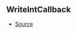 ## WriteIntCallback



- [Source](https://github.com/Androz2091/discord-player/blob/e6e6eb7/packages/equalizer/src/equalizer/ChannelProcessor.ts#L4)